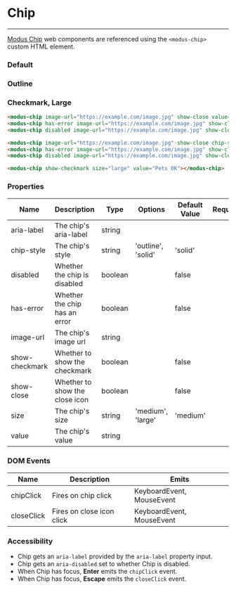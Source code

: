 
# Chip

---

[Modus Chip](https://modus.trimble.com/components/chips/) web components are referenced using the `<modus-chip>` custom HTML element.

<Anchor storyId="components-chip--default" />

### Default

<modus-chip image-url="https://randomuser.me/api/portraits/lego/1.jpg" show-close value="Bryan"></modus-chip>
<modus-chip has-error image-url="https://randomuser.me/api/portraits/lego/1.jpg" show-close value="Bryan"></modus-chip>
<modus-chip disabled image-url="https://randomuser.me/api/portraits/lego/1.jpg" show-close value="Bryan"></modus-chip>

<Anchor storyId="components-chip--outline" />

### Outline

<modus-chip image-url="https://randomuser.me/api/portraits/lego/1.jpg" show-close chip-style="outline" value="Bryan"></modus-chip>
<modus-chip has-error image-url="https://randomuser.me/api/portraits/lego/1.jpg" show-close chip-style="outline" value="Bryan"></modus-chip>
<modus-chip disabled image-url="https://randomuser.me/api/portraits/lego/1.jpg" show-close chip-style="outline" value="Bryan"></modus-chip>

### Checkmark, Large

<modus-chip show-checkmark size="large" value="Pets OK"></modus-chip>

```html
<modus-chip image-url="https://example.com/image.jpg" show-close value="Bryan"></modus-chip>
<modus-chip has-error image-url="https://example.com/image.jpg" show-close value="Bryan"></modus-chip>
<modus-chip disabled image-url="https://example.com/image.jpg" show-close value="Bryan"></modus-chip>

<modus-chip image-url="https://example.com/image.jpg" show-close chip-style="outline" value="Bryan"></modus-chip>
<modus-chip has-error image-url="https://example.com/image.jpg" show-close chip-style="outline" value="Bryan"></modus-chip>
<modus-chip disabled image-url="https://example.com/image.jpg" show-close chip-style="outline" value="Bryan"></modus-chip>

<modus-chip show-checkmark size="large" value="Pets OK"></modus-chip>
```

### Properties

<section>
  <table>
    <thead>
      <tr>
        <th>Name</th>
        <th>Description</th>
        <th>Type</th>
        <th>Options</th>
        <th>Default Value</th>
        <th>Required</th>
      </tr>
    </thead>
    <tbody>
      <tr>
        <td>aria-label</td>
        <td>The chip's aria-label</td>
        <td>string</td>
        <td></td>
        <td></td>
        <td></td>
      </tr>
      <tr>
        <td>chip-style</td>
        <td>The chip's style</td>
        <td>string</td>
        <td>'outline', 'solid'</td>
        <td>'solid'</td>
        <td></td>
      </tr>
      <tr>
        <td>disabled</td>
        <td>Whether the chip is disabled</td>
        <td>boolean</td>
        <td></td>
        <td>false</td>
        <td></td>
      </tr>
      <tr>
        <td>has-error</td>
        <td>Whether the chip has an error</td>
        <td>boolean</td>
        <td></td>
        <td>false</td>
        <td></td>
      </tr>
      <tr>
        <td>image-url</td>
        <td>The chip's image url</td>
        <td>string</td>
        <td></td>
        <td></td>
        <td></td>
      </tr>
      <tr>
        <td>show-checkmark</td>
        <td>Whether to show the checkmark</td>
        <td>boolean</td>
        <td></td>
        <td>false</td>
        <td></td>
      </tr>
      <tr>
        <td>show-close</td>
        <td>Whether to show the close icon</td>
        <td>boolean</td>
        <td></td>
        <td>false</td>
        <td></td>
      </tr>
      <tr>
        <td>size</td>
        <td>The chip's size</td>
        <td>string</td>
        <td>'medium', 'large'</td>
        <td>'medium'</td>
        <td></td>
      </tr>
      <tr>
        <td>value</td>
        <td>The chip's value</td>
        <td>string</td>
        <td></td>
        <td></td>
        <td></td>
      </tr>
    </tbody>
  </table>
</section>

### DOM Events

<section>
  <table>
    <thead>
      <tr>
        <th>Name</th>
        <th>Description</th>
        <th>Emits</th>
      </tr>
    </thead>
    <tbody>
      <tr>
        <td>chipClick</td>
        <td>Fires on chip click</td>
        <td>KeyboardEvent, MouseEvent</td>
      </tr>
      <tr>
        <td>closeClick</td>
        <td>Fires on close icon click</td>
        <td>KeyboardEvent, MouseEvent</td>
      </tr>
    </tbody>
  </table>
</section>

### Accessibility

- Chip gets an `aria-label` provided by the `aria-label` property input.
- Chip gets an `aria-disabled` set to whether Chip is disabled.
- When Chip has focus, **Enter** emits the `chipClick` event.
- When Chip has focus, **Escape** emits the `closeClick` event.
